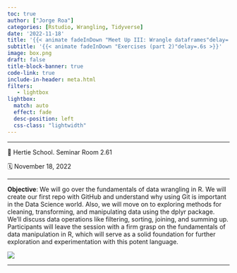 ```yaml
---
toc: true
author: ["Jorge Roa"]
categories: [Rstudio, Wrangling, Tidyverse]
date: '2022-11-18'
title: '{{< animate fadeInDown "Meet Up III: Wrangle dataframes"delay=.6s >}}'
subtitle: '{{< animate fadeInDown "Exercises (part 2)"delay=.6s >}}'
image: box.png
draft: false
title-block-banner: true
code-link: true
include-in-header: meta.html
filters:
   - lightbox
lightbox: 
  match: auto
  effect: fade
  desc-position: left
  css-class: "lightwidth"
---
```


------------------------------------------------------------------------

📍 Hertie School. Seminar Room 2.61

🗓 November 18, 2022

------------------------------------------------------------------------

**Objective**: We will go over the fundamentals of data wrangling in R. We will create our first repo with GitHub and understand why using Git is important in the Data Science world. Also, we will move on to exploring methods for cleaning, transforming, and manipulating data using the dplyr package. We'll discuss data operations like filtering, sorting, joining, and summing up. Participants will leave the session with a firm grasp on the fundamentals of data manipulation in R, which will serve as a solid foundation for further exploration and experimentation with this potent language.

![](2_session.png)

------------------------------------------------------------------------
